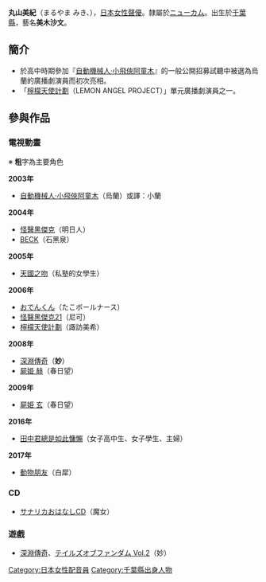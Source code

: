 {{noteTA|G1=Anime}}
{{配音員
|名字= 丸山美紀
|圖像= 
|尺寸= 
|說明= 
|藝名= 美木沙文
|原名= 
|英文名= 
|綽號= {{lang|ja|ミキ山}}
|配偶= 
|出生地= {{JPN}}[[千葉縣|千葉縣]]
|出身地= 
|血型= A型
|生年= 1987
|生月= 11
|生日= 24
|歿年= 
|歿月= 
|歿日= 
|所屬= [[ニューカム|ニューカム]]
|配演語言= [[日語|日語]]
|活動時期= 2003年 -
|出道作= 烏蘭（或譯：小蘭）『[[小飛俠阿童木|自動機械人·小飛俠阿童木]]』
|代表作= 
|其他=
}}
{{Japanese|japanese=丸山 美紀|kana=まるやま みき|romaji=Maruyama Miki}}
'''丸山美紀'''（まるやま みき、{{bd|1987年|11月24日|}}），[[日本|日本]][[女性|女性]][[聲優|聲優]]。隸屬於[[ニューカム|ニューカム]]。出生於[[千葉縣|千葉縣]]，藝名'''美木沙文'''。

== 簡介 ==
*於高中時期參加『[[小飛俠阿童木|自動機械人·小飛俠阿童木]]』的一般公開招募試聽中被選為烏蘭的廣播劇演員而初次亮相。
*「[[檸檬天使計劃|檸檬天使計劃]]（LEMON ANGEL PROJECT）」單元廣播劇演員之一。

== 參與作品 ==
=== 電視動畫 ===
※ '''粗'''字為主要角色

'''2003年'''
* [[小飛俠阿童木|自動機械人·小飛俠阿童木]]（烏蘭）或譯：小蘭
'''2004年'''
* [[怪醫黑傑克|怪醫黑傑克]]（明日人）
* [[BECK|BECK]]（石黑泉）
'''2005年'''
* [[天國之吻|天國之吻]]（私塾的女學生）
'''2006年'''
* [[おでんくん|おでんくん]]（たこボールナース）
* [[怪醫黑傑克|怪醫黑傑克21]]（尼可）
* [[檸檬天使計劃|檸檬天使計劃]]（諏訪美希）
'''2008年'''
* [[深淵傳奇|深淵傳奇]]（'''妙'''）
* [[屍姬|屍姫 赫]]（春日望）
'''2009年'''
* [[屍姬|屍姫 玄]]（春日望）
'''2016年'''
* [[田中君總是如此慵懶|田中君總是如此慵懶]]（女子高中生、女子學生、主婦）
'''2017年'''
* [[動物朋友|動物朋友]]（白犀）

=== CD ===
* [[サナリカ|サナリカ]]おはなしCD（魔女）

=== 遊戲 ===
*[[深淵傳奇|深淵傳奇]]、[[テイルズオブファンダム_Vol.2|テイルズオブファンダム Vol.2]]（妙）

{{Voice-actor-stub}}

{{DEFAULTSORT:Maruyama Miki}}
[[Category:日本女性配音員|Category:日本女性配音員]]
[[Category:千葉縣出身人物|Category:千葉縣出身人物]]